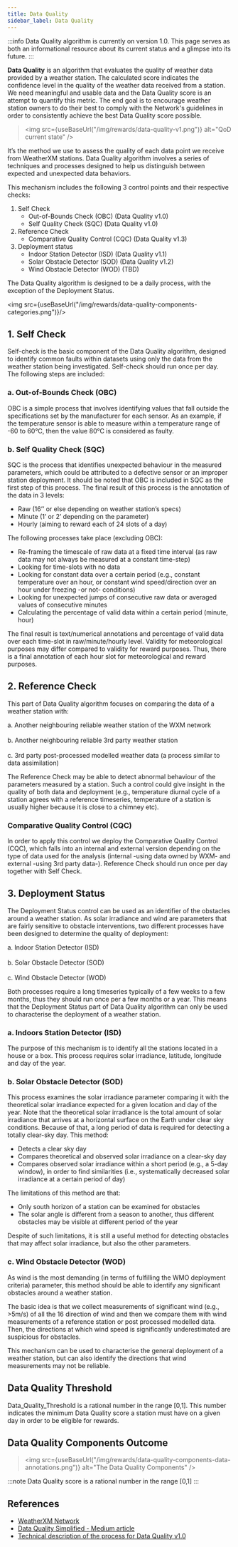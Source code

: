 ```yaml
---
title: Data Quality
sidebar_label: Data Quality
---
```



:::info
Data Quality algorithm is currently on version 1.0. This page serves as both an informational resource about its current status and a glimpse into its future.
:::

**Data Quality** is an algorithm that evaluates the quality of weather data provided by a weather station. 
The calculated score indicates the confidence level in the quality of the weather data received from a station. 
We need meaningful and usable data and the Data Quality score is an attempt to quantify this metric. 
The end goal is to encourage weather station owners to do their best to comply with the Network's guidelines in order to consistently 
achieve the best Data Quality score possible.

><img src={useBaseUrl("/img/rewards/data-quality-v1.png")} alt="QoD current state" />

It’s the method we use to assess the quality of each data point we receive from WeatherXM stations. 
Data Quality algorithm involves a series of techniques and processes designed to help us distinguish between expected and unexpected data behaviors.

This mechanism includes the following 3 control points and their respective checks:
1. Self Check
    * Out-of-Bounds Check (OBC) (Data Quality v1.0)
    * Self Quality Check (SQC) (Data Quality v1.0) 
2. Reference Check
    * Comparative Quality Control (CQC) (Data Quality v1.3)
3. Deployment status 
    * Indoor Station Detector (ISD) (Data Quality v1.1)
    * Solar Obstacle Detector (SOD) (Data Quality v1.2)
    * Wind Obstacle Detector (WOD) (TBD)

The Data Quality algorithm is designed to be a daily process, with the exception of the Deployment Status.

<img src={useBaseUrl("/img/rewards/data-quality-components-categories.png")}/>

## 1. Self Check
Self-check is the basic component of the Data Quality algorithm, designed to identify common faults within datasets using only the data from the weather station being investigated. Self-check should run once per day. The following steps are included:

### a. Out-of-Bounds Check (OBC)
OBC is a simple process that involves identifying values that fall outside the specifications set by the manufacturer for each sensor.
As an example, if the temperature sensor is able to measure within a temperature range of -60 to 60°C, then the value 80°C is considered as faulty.

### b. Self Quality Check (SQC)
SQC is the process that identifies unexpected behaviour in the measured parameters, which could be attributed to a defective sensor or an improper station deployment. 
It should be noted that OBC is included in SQC as the first step of this process. 
The final result of this process is the annotation of the data in 3 levels:

- Raw (16’’ or else depending on weather station’s specs)
- Minute (1’ or 2’ depending on the parameter)
- Hourly (aiming to reward each of 24 slots of a day)

The following processes take place (excluding OBC):

- Re-framing the timescale of raw data at a fixed time interval (as raw data may not always be measured at a constant time-step)
- Looking for time-slots with no data
- Looking for constant data over a certain period (e.g., constant temperature over an hour, or constant wind speed/direction over an hour under freezing -or not- conditions)
- Looking for unexpected jumps of consecutive raw data or averaged values of consecutive minutes
- Calculating the percentage of valid data within a certain period (minute, hour)

The final result is text/numerical annotations and percentage of valid data over each time-slot in raw/minute/hourly level. Validity for meteorological purposes may differ compared to validity for reward purposes. Thus, there is a final annotation of each hour slot for meteorological and reward purposes.

## 2. Reference Check
This part of Data Quality algorithm focuses on comparing the data of a weather station with:

a. Another neighbouring reliable weather station of the WXM network<br></br>
b. Another neighbouring reliable 3rd party weather station<br></br>
c. 3rd party post-processed modelled weather data (a process similar to data assimilation)

The Reference Check may be able to detect abnormal behaviour of the parameters measured by a station. 
Such a control could give insight in the quality of both data and deployment 
(e.g., temperature diurnal cycle of a station agrees with a reference timeseries, temperature of a station is usually higher because it is close to a chimney etc).

### Comparative Quality Control (CQC)
In order to apply this control we deploy the Comparative Quality Control (CQC), 
which falls into an internal and external version depending on the type of data used for the analysis 
(internal -using data owned by WXM- and external -using 3rd party data-). 
Reference Check should run once per day together with Self Check.

## 3. Deployment Status
The Deployment Status control can be used as an identifier of the obstacles around a weather station. As solar irradiance and wind are parameters that are fairly sensitive to obstacle interventions, two different processes have been designed to determine the quality of deployment:

a. Indoor Station Detector (ISD)<br></br>
b. Solar Obstacle Detector (SOD)<br></br>
c. Wind Obstacle Detector (WOD)

Both processes require a long timeseries typically of a few weeks to a few months, thus they should run once per a few months or a year. 
This means that the Deployment Status part of Data Quality algorithm can only be used to characterise the deployment of a weather station.

### a. Indoors Station Detector (ISD)
The purpose of this mechanism is to identify all the stations located in a house or a box.
This process requires solar irradiance, latitude, longitude and day of the year.

### b. Solar Obstacle Detector (SOD)
This process examines the solar irradiance parameter comparing it with the theoretical solar irradiance expected for a given location and day of the year. Note that the theoretical solar irradiance is the total amount of solar irradiance that arrives at a horizontal surface on the Earth under clear sky conditions. 
Because of that, a long period of data is required for detecting a totally clear-sky day. This method:

- Detects a clear sky day
- Compares theoretical and observed solar irradiance on a clear-sky day
- Compares observed solar irradiance within a short period (e.g., a 5-day window), in order to find similarities (i.e., systematically decreased solar irradiance at a certain period of day)

The limitations of this method are that:
- Only south horizon of a station can be examined for obstacles
- The solar angle is different from a season to another, thus different obstacles may be visible at different period of the year

Despite of such limitations, it is still a useful method for detecting obstacles that may affect solar irradiance, but also the other parameters.

### c. Wind Obstacle Detector (WOD)
As wind is the most demanding (in terms of fulfilling the WMO deployment criteria) parameter, this method should be able to identify any significant obstacles around a weather station.

The basic idea is that we collect measurements of significant wind (e.g., >5m/s) of all the 16 direction of wind and then we compare them with wind measurements of a reference station or post processed modelled data. Then, the directions at which wind speed is significantly underestimated are suspicious for obstacles.

This mechanism can be used to characterise the general deployment of a weather station, but can also identify the directions that wind measurements may not be reliable.

## Data Quality Threshold
Data_Quality_Threshold is a rational number in the range [0,1]. 
This number indicates the minimum Data Quality score a station must have on a given day in order to be eligible for rewards.

## Data Quality Components Outcome
><img src={useBaseUrl("/img/rewards/data-quality-components-data-annotations.png")} alt="The Data Quality Components" />

:::note
Data Quality score is a rational number in the range [0,1]
:::  

## References
- [WeatherXM Network](https://weatherxm.network/)
- [Data Quality Simplified - Medium article](https://medium.com/weatherxm/weatherxm-qod-quality-of-data-simplified-b5a42aee7367)
- [Technical description of the process for Data Quality v1.0](https://docs.google.com/document/d/e/2PACX-1vRAkDVFpRxqZyP0CAAEtqxtE61VTpAnP02k25BB25F9HUcvIILwBX4-gKt6YP4f1L3mSN2SLNK5aKzJ/pub)